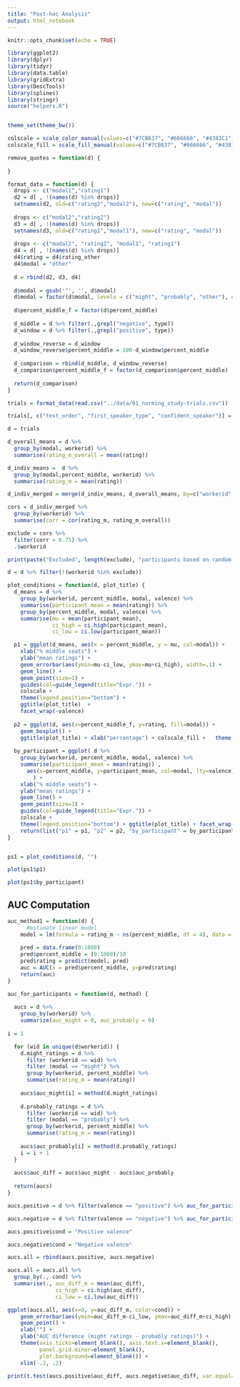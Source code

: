 ```yaml
---
title: "Post-hoc Analysis"
output: html_notebook
---
```



```r
knitr::opts_chunk$set(echo = TRUE)
```

```r
library(ggplot2)
library(dplyr)
library(tidyr)
library(data.table)
library(gridExtra)
library(DescTools)
library(splines)
library(stringr)
source("helpers.R")


theme_set(theme_bw())

colscale = scale_color_manual(values=c("#7CB637", "#666666", "#4381C1")) 
colscale_fill = scale_fill_manual(values=c("#7CB637", "#666666", "#4381C1")) 

remove_quotes = function(d) {
  
}

format_data = function(d) {
  drops <- c("modal1","rating1")
  d2 = d[ , !(names(d) %in% drops)]
  setnames(d2, old=c("rating2","modal2"), new=c("rating", "modal"))
  
  drops <- c("modal2","rating2")
  d3 = d[ , !(names(d) %in% drops)]
  setnames(d3, old=c("rating1","modal1"), new=c("rating", "modal"))
  
  drops <- c("modal2", "rating2", "modal1", "rating1")
  d4 = d[ , !(names(d) %in% drops)]
  d4$rating = d4$rating_other
  d4$modal = "other"
  
  d = rbind(d2, d3, d4)
  
  d$modal = gsub('"', '', d$modal)
  d$modal = factor(d$modal, levels = c("might", "probably", "other"), ordered = T)
  
  d$percent_middle_f = factor(d$percent_middle)
  
  d_middle = d %>% filter(.,grepl("negative", type))
  d_window = d %>% filter(.,grepl("positive", type))
  
  d_window_reverse = d_window
  d_window_reverse$percent_middle = 100-d_window$percent_middle
  
  d_comparison = rbind(d_middle, d_window_reverse)
  d_comparison$percent_middle_f = factor(d_comparison$percent_middle)
  
  return(d_comparison)
}

```

```r
trials = format_data(read.csv("../data/01_norming_study-trials.csv"))

trials[, c("test_order", "first_speaker_type", "confident_speaker")] = str_split(trials$valence, "_", simplify=T)

d = trials
```

```r
d_overall_means = d %>%
  group_by(modal, workerid) %>% 
  summarise(rating_m_overall = mean(rating))

d_indiv_means =  d %>%
  group_by(modal,percent_middle, workerid) %>% 
  summarise(rating_m = mean(rating))

d_indiv_merged = merge(d_indiv_means, d_overall_means, by=c("workerid", "modal"))

cors = d_indiv_merged %>%
  group_by(workerid) %>%
  summarise(corr = cor(rating_m, rating_m_overall))

exclude = cors %>%
  filter(corr > 0.75) %>%
  .$workerid

print(paste("Excluded", length(exclude), "participants based on random responses."))

d = d %>% filter(!(workerid %in% exclude))
```

```r
plot_conditions = function(d, plot_title) {
  d_means = d %>%
    group_by(workerid, percent_middle, modal, valence) %>%
    summarise(participant_mean = mean(rating)) %>%
    group_by(percent_middle, modal, valence) %>%
    summarise(mu = mean(participant_mean),
              ci_high = ci.high(participant_mean),
              ci_low = ci.low(participant_mean))

  p1 = ggplot(d_means, aes(x = percent_middle, y = mu, col=modal)) + 
    xlab("% middle seats") +
    ylab("mean ratings") +
    geom_errorbar(aes(ymin=mu-ci_low, ymax=mu+ci_high), width=.1) +
    geom_line() +
    geom_point(size=1) +
    guides(col=guide_legend(title="Expr.")) +
    colscale +
    theme(legend.position="bottom") + 
    ggtitle(plot_title)  +
    facet_wrap(~valence) 
  
  p2 = ggplot(d, aes(x=percent_middle_f, y=rating, fill=modal)) + 
    geom_boxplot() +
    ggtitle(plot_title) + xlab("percentage") + colscale_fill +   theme(legend.position="bottom")
  
  by_participant = ggplot( d %>%
    group_by(workerid, percent_middle, modal, valence) %>% 
    summarise(participant_mean = mean(rating)) , 
      aes(x=percent_middle, y=participant_mean, col=modal, lty=valence)
        ) + 
    xlab("% middle seats") +
    ylab("mean ratings") +
    geom_line() +
    geom_point(size=1) +
    guides(col=guide_legend(title="Expr.")) +
    colscale +
    theme(legend.position="bottom") + ggtitle(plot_title) + facet_wrap(~workerid, ncol = 8)
    return(list("p1" = p1, "p2" = p2, "by_participant" = by_participant))
}


ps1 = plot_conditions(d, "")

plot(ps1$p1)
```

```r
plot(ps1$by_participant)

```

## AUC Computation

```r

auc_method1 = function(d) {
      #estimate linear model
    model = lm(formula = rating_m ~ ns(percent_middle, df = 4), data = d)
  
    pred = data.frame(0:1000)
    pred$percent_middle = (0:1000)/10
    pred$rating = predict(model, pred)
    auc = AUC(x = pred$percent_middle, y=pred$rating)
    return(auc)
}

auc_for_participants = function(d, method) {
  
  aucs = d %>% 
    group_by(workerid) %>%
    summarize(auc_might = 0, auc_probably = 0)
  
i = 1

  for (wid in unique(d$workerid)) {
    d.might_ratings = d %>% 
      filter (workerid == wid) %>%
      filter (modal == "might") %>%
      group_by(workerid, percent_middle) %>%
      summarise(rating_m = mean(rating))
    
    aucs$auc_might[i] = method(d.might_ratings)
    
    d.probably_ratings = d %>% 
      filter (workerid == wid) %>%
      filter (modal == "probably") %>%
      group_by(workerid, percent_middle) %>%
      summarise(rating_m = mean(rating))
    
    aucs$auc_probably[i] = method(d.probably_ratings)
    i = i + 1
  }
  
  aucs$auc_diff = aucs$auc_might - aucs$auc_probably
  
  return(aucs)
}

aucs.positive = d %>% filter(valence == "positive") %>% auc_for_participants(., method=auc_method1)

aucs.negative = d %>% filter(valence == "negative") %>% auc_for_participants(., method=auc_method1)

aucs.positive$cond = "Positive valence"

aucs.negative$cond = "Negative valence"

aucs.all = rbind(aucs.positive, aucs.negative)

aucs.all = aucs.all %>% 
  group_by(., cond) %>% 
  summarise(., auc_diff_m = mean(auc_diff), 
               ci_high = ci.high(auc_diff), 
               ci_low = ci.low(auc_diff))

ggplot(aucs.all, aes(x=0, y=auc_diff_m, color=cond)) +
    geom_errorbar(aes(ymin=auc_diff_m-ci_low, ymax=auc_diff_m+ci_high), width=.1) +
    geom_point() +
    xlab("") +
    ylab("AUC difference (might ratings - probably ratings)") +
    theme(axis.ticks=element_blank(), axis.text.x=element_blank(),
          panel.grid.minor=element_blank(), 
          plot.background=element_blank()) +
    xlim(-.2, .2) 
```

```r

print(t.test(aucs.positive$auc_diff, aucs.negative$auc_diff, var.equal=TRUE))

```